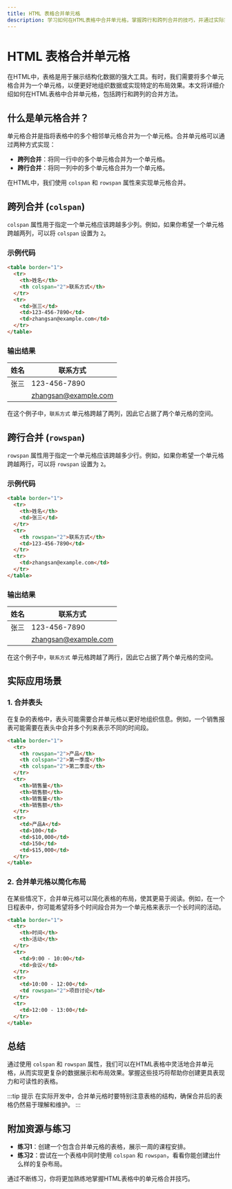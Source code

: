 ```yaml
---
title: HTML 表格合并单元格
description: 学习如何在HTML表格中合并单元格，掌握跨行和跨列合并的技巧，并通过实际案例加深理解。
---
```


# HTML 表格合并单元格

在HTML中，表格是用于展示结构化数据的强大工具。有时，我们需要将多个单元格合并为一个单元格，以便更好地组织数据或实现特定的布局效果。本文将详细介绍如何在HTML表格中合并单元格，包括跨行和跨列的合并方法。

## 什么是单元格合并？

单元格合并是指将表格中的多个相邻单元格合并为一个单元格。合并单元格可以通过两种方式实现：
- **跨列合并**：将同一行中的多个单元格合并为一个单元格。
- **跨行合并**：将同一列中的多个单元格合并为一个单元格。

在HTML中，我们使用 `colspan` 和 `rowspan` 属性来实现单元格合并。

## 跨列合并 (`colspan`)

`colspan` 属性用于指定一个单元格应该跨越多少列。例如，如果你希望一个单元格跨越两列，可以将 `colspan` 设置为 `2`。

### 示例代码

```html
<table border="1">
  <tr>
    <th>姓名</th>
    <th colspan="2">联系方式</th>
  </tr>
  <tr>
    <td>张三</td>
    <td>123-456-7890</td>
    <td>zhangsan@example.com</td>
  </tr>
</table>
```

### 输出结果

| 姓名 | 联系方式           |
|------|--------------------|
| 张三 | 123-456-7890       |
|      | zhangsan@example.com|

在这个例子中，`联系方式` 单元格跨越了两列，因此它占据了两个单元格的空间。

## 跨行合并 (`rowspan`)

`rowspan` 属性用于指定一个单元格应该跨越多少行。例如，如果你希望一个单元格跨越两行，可以将 `rowspan` 设置为 `2`。

### 示例代码

```html
<table border="1">
  <tr>
    <th>姓名</th>
    <td>张三</td>
  </tr>
  <tr>
    <th rowspan="2">联系方式</th>
    <td>123-456-7890</td>
  </tr>
  <tr>
    <td>zhangsan@example.com</td>
  </tr>
</table>
```

### 输出结果

| 姓名 | 联系方式           |
|------|--------------------|
| 张三 | 123-456-7890       |
|      | zhangsan@example.com|

在这个例子中，`联系方式` 单元格跨越了两行，因此它占据了两个单元格的空间。

## 实际应用场景

### 1. 合并表头

在复杂的表格中，表头可能需要合并单元格以更好地组织信息。例如，一个销售报表可能需要在表头中合并多个列来表示不同的时间段。

```html
<table border="1">
  <tr>
    <th rowspan="2">产品</th>
    <th colspan="2">第一季度</th>
    <th colspan="2">第二季度</th>
  </tr>
  <tr>
    <th>销售量</th>
    <th>销售额</th>
    <th>销售量</th>
    <th>销售额</th>
  </tr>
  <tr>
    <td>产品A</td>
    <td>100</td>
    <td>$10,000</td>
    <td>150</td>
    <td>$15,000</td>
  </tr>
</table>
```

### 2. 合并单元格以简化布局

在某些情况下，合并单元格可以简化表格的布局，使其更易于阅读。例如，在一个日程表中，你可能希望将多个时间段合并为一个单元格来表示一个长时间的活动。

```html
<table border="1">
  <tr>
    <th>时间</th>
    <th>活动</th>
  </tr>
  <tr>
    <td>9:00 - 10:00</td>
    <td>会议</td>
  </tr>
  <tr>
    <td>10:00 - 12:00</td>
    <td rowspan="2">项目讨论</td>
  </tr>
  <tr>
    <td>12:00 - 13:00</td>
  </tr>
</table>
```

## 总结

通过使用 `colspan` 和 `rowspan` 属性，我们可以在HTML表格中灵活地合并单元格，从而实现更复杂的数据展示和布局效果。掌握这些技巧将帮助你创建更具表现力和可读性的表格。

:::tip 提示
在实际开发中，合并单元格时要特别注意表格的结构，确保合并后的表格仍然易于理解和维护。
:::

## 附加资源与练习

- **练习1**：创建一个包含合并单元格的表格，展示一周的课程安排。
- **练习2**：尝试在一个表格中同时使用 `colspan` 和 `rowspan`，看看你能创建出什么样的复杂布局。

通过不断练习，你将更加熟练地掌握HTML表格中的单元格合并技巧。